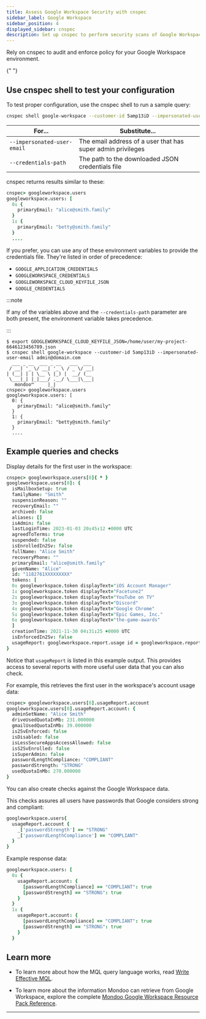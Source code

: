 ```yaml
---
title: Assess Google Workspace Security with cnspec
sidebar_label: Google Workspace
sidebar_position: 4
displayed_sidebar: cnspec
description: Set up cnspec to perform security scans of Google Workspace
---
```


Rely on cnspec to audit and enforce policy for your Google Workspace environment.


<Partial />{" "}

## Use cnspec shell to test your configuration

To test proper configuration, use the cnspec shell to run a sample query:

```bash
cnspec shell google-workspace --customer-id 5amp13iD --impersonated-user-email admin@domain.com --credentials-path /home/user/my-project-6646123456789.json
```

| For...                      | Substitute...                                               |
| --------------------------- | ----------------------------------------------------------- |
| `--impersonated-user-email` | The email address of a user that has super admin privileges |
| `--credentials-path`        | The path to the downloaded JSON credentials file            |

cnspec returns results similar to these:

```coffeescript
cnspec> googleworkspace.users
googleworkspace.users: [
  0: {
    primaryEmail: "alice@smith.family"
  }
  1: {
    primaryEmail: "betty@smith.family"
  }
  ....
```

If you prefer, you can use any of these environment variables to provide the credentials file. They're listed in order of precedence:

- `GOOGLE_APPLICATION_CREDENTIALS`
- `GOOGLEWORKSPACE_CREDENTIALS`
- `GOOGLEWORKSPACE_CLOUD_KEYFILE_JSON`
- `GOOGLE_CREDENTIALS`

:::note

If any of the variables above and the `--credentials-path` parameter are both present, the environment variable takes precedence.

:::

```text
$ export GOOGLEWORKSPACE_CLOUD_KEYFILE_JSON=/home/user/my-project-6646123456789.json
$ cnspec shell google-workspace --customer-id 5amp13iD --impersonated-user-email admin@domain.com
  ___ _ __  ___ _ __   ___  ___
 / __| '_ \/ __| '_ \ / _ \/ __|
| (__| | | \__ \ |_) |  __/ (__
 \___|_| |_|___/ .__/ \___|\___|
   mondoo™     |_|
cnspec> googleworkspace.users
googleworkspace.users: [
  0: {
    primaryEmail: "alice@smith.family"
  }
  1: {
    primaryEmail: "betty@smith.family"
  }
  ....
```

## Example queries and checks

Display details for the first user in the workspace:

```coffeescript
cnspec> googleworkspace.users[0]{ * }
googleworkspace.users[0]: {
  isMailboxSetup: true
  familyName: "Smith"
  suspensionReason: ""
  recoveryEmail: ""
  archived: false
  aliases: []
  isAdmin: false
  lastLoginTime: 2023-01-03 20:45:12 +0000 UTC
  agreedToTerms: true
  suspended: false
  isEnrolledIn2Sv: false
  fullName: "Alice Smith"
  recoveryPhone: ""
  primaryEmail: "alice@smith.family"
  givenName: "Alice"
  id: "1182761XXXXXXXXX"
  tokens: [
  0: googleworkspace.token displayText="iOS Account Manager"
  1: googleworkspace.token displayText="Facetune2"
  2: googleworkspace.token displayText="YouTube on TV"
  3: googleworkspace.token displayText="Discord"
  4: googleworkspace.token displayText="Google Chrome"
  5: googleworkspace.token displayText="Epic Games, Inc."
  6: googleworkspace.token displayText="the-game-awards"
  ]
  creationTime: 2021-11-30 04:31:25 +0000 UTC
  isEnforcedIn2Sv: false
  usageReport: googleworkspace.report.usage id = googleworkspace.report.usage/C013XXXXXX/118276124783XXXXXXXXX/2023-01-03
}
```

Notice that `usageReport` is listed in this example output. This provides access to several reports with more useful user data that you can also check.

For example, this retrieves the first user in the workspace's account usage data:

```coffeescript
cnspec> googleworkspace.users[0].usageReport.account
googleworkspace.users[0].usageReport.account: {
  adminSetName: "Alice Smith"
  driveUsedQuotaInMb: 231.000000
  gmailUsedQuotaInMb: 39.000000
  is2SvEnforced: false
  isDisabled: false
  isLessSecureAppsAccessAllowed: false
  isS2SvEnrolled: false
  isSuperAdmin: false
  passwordLengthCompliance: "COMPLIANT"
  passwordStrength: "STRONG"
  usedQuotaInMb: 270.000000
}
```

You can also create checks against the Google Workspace data.

This checks assures all users have passwords that Google considers strong and compliant:

```coffeescript
googleworkspace.users{
  usageReport.account {
    _['passwordStrength'] == "STRONG"
    _['passwordLengthCompliance'] == "COMPLIANT"
  }
}
```

Example response data:

```coffeescript
googleworkspace.users: [
  0: {
    usageReport.account: {
      [passwordLengthCompliance] == "COMPLIANT": true
      [passwordStrength] == "STRONG": true
    }
  }
  1: {
    usageReport.account: {
      [passwordLengthCompliance] == "COMPLIANT": true
      [passwordStrength] == "STRONG": true
    }
  }
```

## Learn more

- To learn more about how the MQL query language works, read [Write Effective MQL](/mql/mql.write/).

- To learn more about the information Mondoo can retrieve from Google Workspace, explore the complete [Mondoo Google Workspace Resource Pack Reference](/mql/resources/google-workspace-pack/).

---
